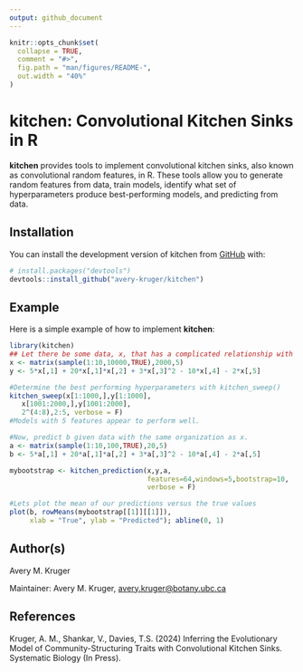 ```yaml
---
output: github_document
---
```


<!-- README.md is generated from README.Rmd. Please edit that file -->

```r
knitr::opts_chunk$set(
  collapse = TRUE,
  comment = "#>",
  fig.path = "man/figures/README-",
  out.width = "40%"
)
```

# kitchen: Convolutional Kitchen Sinks in R

<!-- badges: start -->
<!-- badges: end -->

**kitchen** provides tools to implement convolutional kitchen sinks, also known as convolutional random features, in R. These tools allow you to generate random features from data, train models, identify what set of hyperparameters produce best-performing models, and predicting from data.

## Installation

You can install the development version of kitchen from [GitHub](https://github.com/avery-kruger/kitchen) with:

``` r
# install.packages("devtools")
devtools::install_github("avery-kruger/kitchen")
```

## Example

Here is a simple example of how to implement **kitchen**:

```r
library(kitchen)
## Let there be some data, x, that has a complicated relationship with y.
x <- matrix(sample(1:10,10000,TRUE),2000,5)
y <- 5*x[,1] + 20*x[,1]*x[,2] + 3*x[,3]^2 - 10*x[,4] - 2*x[,5]

#Determine the best performing hyperparameters with kitchen_sweep()
kitchen_sweep(x[1:1000,],y[1:1000],
   x[1001:2000,],y[1001:2000],
   2^(4:8),2:5, verbose = F)
#Models with 5 features appear to perform well.

#Now, predict b given data with the same organization as x.
a <- matrix(sample(1:10,100,TRUE),20,5)
b <- 5*a[,1] + 20*a[,1]*a[,2] + 3*a[,3]^2 - 10*a[,4] - 2*a[,5]

mybootstrap <- kitchen_prediction(x,y,a,
                                  features=64,windows=5,bootstrap=10,
                                  verbose = F)

#Lets plot the mean of our predictions versus the true values
plot(b, rowMeans(mybootstrap[[1]][[1]]),
     xlab = "True", ylab = "Predicted"); abline(0, 1)
```

## Author(s)

Avery M. Kruger

Maintainer: Avery M. Kruger, <avery.kruger@botany.ubc.ca>

## References

Kruger, A. M., Shankar, V., Davies, T.S. (2024) Inferring the Evolutionary Model of Community-Structuring Traits with Convolutional Kitchen Sinks. Systematic Biology (In Press).
